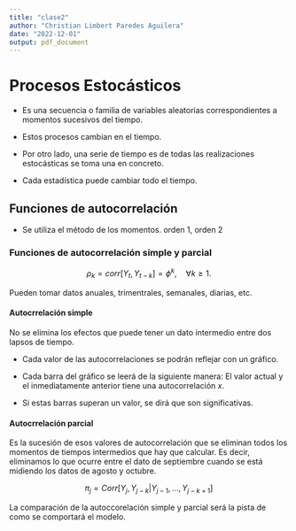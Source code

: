 ```yaml
---
title: "clase2"
author: "Christian Limbert Paredes Aguilera"
date: "2022-12-01"
output: pdf_document
---
```


# Procesos Estocásticos

- Es una secuencia o familia de variables aleatorias correspondientes a momentos sucesivos del tiempo.

- Estos procesos cambian en el tiempo.

- Por otro lado, una serie de tiempo es de todas las realizaciones estocásticas se toma una en concreto. 

- Cada estadística puede cambiar todo el tiempo.

## Funciones de autocorrelación

- Se utiliza el método de los momentos. orden 1, orden 2



\begin{itemize}
  \item Función de medias
  $$\mu_t=E(Y_t)$$
  \item Función de las varianzas
  $$Var(Y_t)=\sigma_t^2$$
  
  \item Funciones de autocovarianza
  $$Y_{t,s}=Cov(Y_t,Y_s)=E(Y_t-\mu_t)(Y_s-\mu_s)$$
  \textbf{Es la covarianza que existe entre los valores de una misma variable en disferentesmomentos del tiempo.}\\
  
  \item Función de autocorrelación
  $$\rho_{t.s}=\dfrac{Cov(Y_t,Y_s)}{\sqrt{Var(Y_t)Var(Y_s)}}$$
  \textbf{Se ve la relación que existe entre dos momentos del tiempo distintos de una misma variable.} Cuanto más cerca del 1 más correlación y cuanto mas cerca del 0 menos correlación.
  
\end{itemize}

### Funciones de autocorrelación simple y parcial

$$\rho_k=corr[Y_t,Y_{t-k}]=\phi^k,\quad \forall k\geq 1.$$

Pueden tomar datos anuales, trimentrales, semanales, diarias, etc.

#### Autocrrelación simple
No se elimina los efectos que puede tener un dato intermedio entre dos lapsos de tiempo.

- Cada valor de las autocorrelaciones se podrán reflejar con un gráfico.

- Cada barra del gráfico se leerá de la siguiente manera: El valor actual y el inmediatamente anterior tiene una autocorrelación $x$.

- Si estas barras superan un valor, se dirá que son significativas.


#### Autocrrelación parcial
Es la sucesión de esos valores de autocorrelación que se eliminan todos los momentos de tiempos intermedios que hay que calcular. Es decir, eliminamos lo que ocurre entre el dato de septiembre cuando se está midiendo los datos de agosto y octubre.

$$\pi_j = Corr[Y_j,Y_{j-k}|Y_{j-1},\ldots,Y_{j-k+1}]$$

La comparación de la autoccorelación simple y parcial será la pista de como se comportará el modelo.





